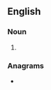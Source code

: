{{also|Nosferatu}}
==English==
{{wikipedia|Nosferatu (word)}}

===Noun===
{{en-noun|nosferatu}}
# {{alt case|en|Nosferatu}}

===Anagrams===
* {{anagrams|en|a=aefnorstu|furostane}}